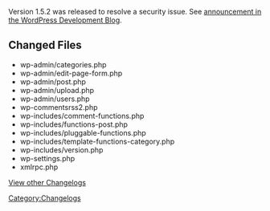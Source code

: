 Version 1.5.2 was released to resolve a security issue.  See [http://wordpress.org/development/2005/08/one-five-two/ announcement in the WordPress Development Blog].

==Changed Files==
*wp-admin/categories.php
*wp-admin/edit-page-form.php
*wp-admin/post.php
*wp-admin/upload.php
*wp-admin/users.php
*wp-commentsrss2.php
*wp-includes/comment-functions.php
*wp-includes/functions-post.php
*wp-includes/pluggable-functions.php
*wp-includes/template-functions-category.php
*wp-includes/version.php
*wp-settings.php
*xmlrpc.php

[[WordPress Versions|View other Changelogs]]

[[Category:Changelogs]]